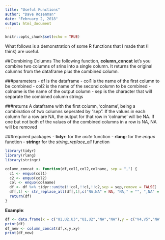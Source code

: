 ---
title: "Useful Functions"
author: "Dave Rosenman"
date: "February 2, 2018"
output: html_document
---

```{r setup, include=FALSE}
knitr::opts_chunk$set(echo = TRUE)
```

What follows is a demonstration of some R functions that I made that (I think) are useful. 

##Combining Columns
The following function, **column_concat** let's you combine two columns of srins into a single column. It returns the original columns from the dataframe plus the combined column.

###parameters
- df is the dataframe
-  col1 is the name of the first column to be combined
-  col2 is the name of the second column to be combined
- colname is the name of the output column
- sep is the character that will separate the combined column strings

###returns
A dataframe with the first column, 'colname', being a combination of two columns seperated by "sep". If the values in each column for a row are NA, the output for that row in 'colname' will be NA. If one but not both of the values of the combined columns in a row is NA, NA will be removed

###required packages
- **tidyr**: for the *unite* function 
- **rlang**: for the *enquo* function
- **stringr** for the *string_replace_all* function

```{r}
library(tidyr)
library(rlang)
library(stringr)

column_concat <- function(df,col1,col2,colname, sep = ",") {
  c1 <- enquo(col1)
  c2 <- enquo(col2)
  col <- enquo(colname)
  df <- df %>% tidyr::unite(!!col,!!c1,!!c2,sep = sep,remove = FALSE)
  df[,1] <- str_replace_all(df[,1],c("NA,NA" = NA, "NA," = "", ",NA" = ""))
  return(df)
}
```
**Example**:

```{r}
df <- data.frame(x = c("U1,U2,U3","U1,U2","NA","NA"),y = c("V4,V5","NA","V8","NA"), z = 9,stringsAsFactors = FALSE)
print(df)
df_new <- column_concat(df,x,y,xy)
print(df_new)
```
